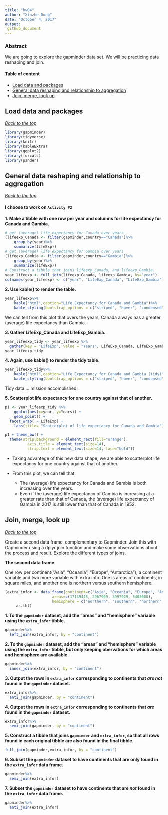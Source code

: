 ```yaml
---
title: "hw04"
author: "Xinzhe Dong"
date: "October 4, 2017"
output: 
 github_document 
---
```

### Abstract

We are going to explore the gapminder data set. We will be practicing data reshaping and join.

#### Table of content
-   [Load data and packages](#load-data-and-packages)
-   [General data reshaping and relationship to aggregation](#general-data-reshaping-and-relationship-to-aggregation)
-   [Join, merge, look up](#join-merge-look-up)

Load data and packages
----------------------

[*Back to the top*](#abstract)

```r
library(gapminder)
library(tidyverse)
library(knitr)
library(kableExtra)
library(ggplot2)
library(forcats)
library(pander)
```


General data reshaping and relationship to aggregation
------------------------------------------------------

[*Back to the top*](#abstract)

#### I choose to work on `Activity #2`

**1. Make a tibble with one row per year and columns for life expectancy for Canada and Gambia.**

```r
# get (average) life expectancy for Canada over years
(lifeexp_Canada <- filter(gapminder,country=="Canada")%>%
    group_by(year)%>%
    summarize(lifeExp))
# get (average) life expectancy for Gambia over years
(lifeexp_Gambia <- filter(gapminder,country=="Gambia")%>%
    group_by(year)%>%
    summarize(lifeExp))
# Construct a tibble that joins lifeexp_Canada, and lifeexp_Gambia.
year_lifeexp <- full_join(lifeexp_Canada, lifeexp_Gambia, by="year")
colnames(year_lifeexp) <- c("year", "LifeExp_Canada", "LifeExp_Gambia")
```

**2. Use kable() to render the table.**

```r
year_lifeexp%>%
    kable("html",caption="Life Expectancy for Canada and Gambia")%>%
    kable_styling(bootstrap_options = c("striped", "hover", "condensed", "responsive"))
```
We can tell from this plot that overs the years, Canada always has a greater (average) life expectancy than Gambia. 

**3. Gather LifeExp_Canada and LifeExp_Gambia.**

```r
year_lifeexp_tidy <- year_lifeexp %>%
  gather(key = "LifeExp", value = "Years", LifeExp_Canada, LifeExp_Gambia)
year_lifeexp_tidy
```

**4. Again, use kable() to render the tidy table.**

```r
year_lifeexp_tidy%>%
    kable("html",caption="Life Expectancy for Canada and Gambia (tidy)")%>%
    kable_styling(bootstrap_options = c("striped", "hover", "condensed", "responsive"))
```
Tidy data ... mission accomplished!

**5. Scatterplot life expectancy for one country against that of another.**

```r
p1 <- year_lifeexp_tidy %>%
    ggplot(aes(x=year, y=Years)) +
    geom_point() +
  facet_wrap( ~ LifeExp) +
    labs(title= "Scatterplot of life expectancy for Canada and Gambia") 

p1 + theme_bw() +
  theme(strip.background = element_rect(fill="orange"),
          axis.title = element_text(size=14),
          strip.text = element_text(size=14, face="bold"))
```

* Taking advantege of this new data shape, we are able to scatterplot life expectancy for one country against that of another.

* From this plot, we can tell that:

     * The (average) life expectancy for Canada and Gambia is both increasing over the years.
     * Even if the (average) life expectancy of Gambia is increasing at a greater rate than that of Canada, the (average) life expectancy of Gambia in 2017 is still lower than that of Canada in 1952.

Join, merge, look up
--------------------

[*Back to the top*](#abstract)

Create a second data frame, complementary to Gapminder. Join this with Gapminder using a  dplyr join function and make some observations about the process and result. Explore the different types of joins. 

**The second data frame**:

One row per continent("Asia", "Oceania", "Europe", "Antarctica"), a continent variable and two more variable with extra info. One is areas of continents, in square miles, and another one is northern versus southern hemisphere.

```r
(extra_infor <- data.frame(continent=c("Asia", "Oceania", "Europe", "Antarctica"),
                     areas=c(17139445, 2967909, 3997929, 5405000),
                     hemisphere = c("northern", "southern", "northern", "southern")) %>% 
     as.tbl)
```

**1. To the `gapminder` dataset, add the "areas" and "hemisphere" variable using the `extra_infor` tibble.**

```r
gapminder%>%
  left_join(extra_infor, by = "continent")
```


**2. To the `gapminder` dataset, add the "areas" and "hemisphere" variable using the `extra_infor` tibble, but only keeping obervations for which areas and hemisphere are available.**


```r
gapminder%>%
  inner_join(extra_infor, by = "continent")
```

**3. Output the rows in `extra_infor` corresponding to continents that _are not_ found in the `gapminder` dataset.**


```r
extra_infor%>%
  anti_join(gapminder, by = "continent")
```

**4. Output the rows in `extra_infor` corresponding to continents that _are_ found in the `gapminder` dataset.**


```r
extra_infor%>%
  semi_join(gapminder, by = "continent")
```


**5. Construct a tibble that joins `gapminder` and `extra_infor`, so that all rows found in each original tibble are also found in the final tibble.**


```r
full_join(gapminder,extra_infor, by = "continent")
```


**6. Subset the `gapminder` dataset to have continents that are only found in the `extra_infor` data frame.**

```r
gapminder%>%
  semi_join(extra_infor)
```


**7. Subset the `gapminder` dataset to have continents that are _not_ found in the `extra_infor` data frame.**

```r
gapminder%>%
  anti_join(extra_infor)
```